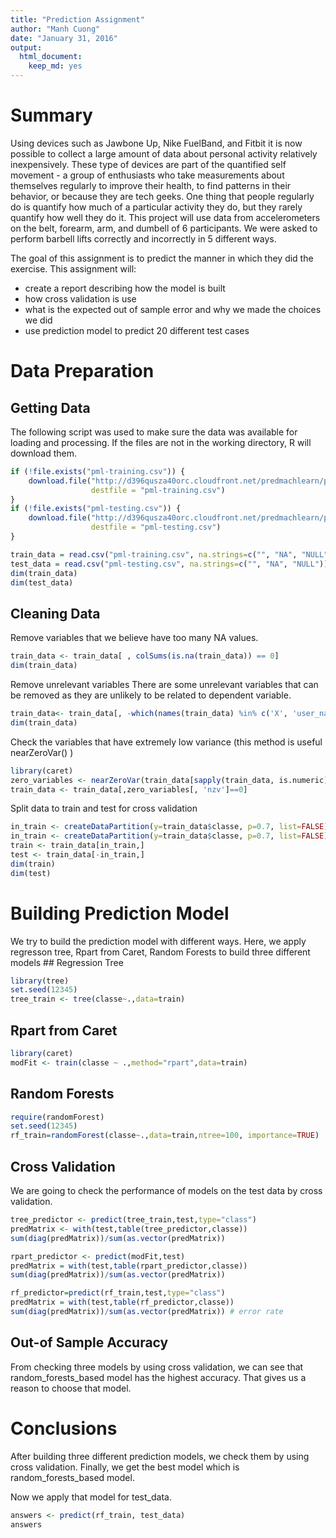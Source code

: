 ```yaml
---
title: "Prediction Assignment"
author: "Manh Cuong"
date: "January 31, 2016"
output: 
  html_document: 
    keep_md: yes
---
```


# Summary
Using devices such as Jawbone Up, Nike FuelBand, and Fitbit it is now possible to collect a large amount of data about personal activity relatively inexpensively. These type of devices are part of the quantified self movement - a group of enthusiasts who take measurements about themselves regularly to improve their health, to find patterns in their behavior, or because they are tech geeks. One thing that people regularly do is quantify how much of a particular activity they do, but they rarely quantify how well they do it. This project will use data from accelerometers on the belt, forearm, arm, and dumbell of 6 participants. We were asked to perform barbell lifts correctly and incorrectly in 5 different ways.

The goal of this assignment is to predict the manner in which they did the exercise. This assignment will:

- create a report describing how the model is built
- how cross validation is use 
- what is the expected out of sample error and why we made the choices we did 
- use prediction model to predict 20 different test cases

# Data Preparation

## Getting Data
The following script was used to make sure the data was available for loading and processing. If the files are not in the working directory, R will download them.

```r
if (!file.exists("pml-training.csv")) {
    download.file("http://d396qusza40orc.cloudfront.net/predmachlearn/pml-training.csv", 
                  destfile = "pml-training.csv")
}
if (!file.exists("pml-testing.csv")) {
    download.file("http://d396qusza40orc.cloudfront.net/predmachlearn/pml-testing.csv", 
                  destfile = "pml-testing.csv")
}

train_data = read.csv("pml-training.csv", na.strings=c("", "NA", "NULL"))
test_data = read.csv("pml-testing.csv", na.strings=c("", "NA", "NULL"))
dim(train_data)
dim(test_data)
```

## Cleaning Data

Remove variables that we believe have too many NA values.
```r
train_data <- train_data[ , colSums(is.na(train_data)) == 0]
dim(train_data)
```

Remove unrelevant variables There are some unrelevant variables that can be removed as they are unlikely to be related to dependent variable.
```r
train_data<- train_data[, -which(names(train_data) %in% c('X', 'user_name', 'raw_timestamp_part_1', 'raw_timestamp_part_2', 'cvtd_timestamp', 'new_window', 'num_window'))]
dim(train_data)
```

Check the variables that have extremely low variance (this method is useful nearZeroVar() )
```r
library(caret)
zero_variables <- nearZeroVar(train_data[sapply(train_data, is.numeric)], saveMetrics = TRUE)
train_data <- train_data[,zero_variables[, 'nzv']==0]
```

Split data to train and test for cross validation
```r
in_train <- createDataPartition(y=train_data$classe, p=0.7, list=FALSE)
in_train <- createDataPartition(y=train_data$classe, p=0.7, list=FALSE)
train <- train_data[in_train,]
test <- train_data[-in_train,]
dim(train)
dim(test)
```

# Building Prediction Model

We try to build the prediction model with different ways. Here, we apply regresson tree, Rpart from Caret, Random Forests to build three different models
## Regression Tree
```r
library(tree)
set.seed(12345)
tree_train <- tree(classe~.,data=train)
```

## Rpart from Caret
```r
library(caret)
modFit <- train(classe ~ .,method="rpart",data=train)
```

## Random Forests
```r
require(randomForest)
set.seed(12345)
rf_train=randomForest(classe~.,data=train,ntree=100, importance=TRUE)
```

## Cross Validation
We are going to check the performance of models on the test data by cross validation.
```r
tree_predictor <- predict(tree_train,test,type="class")
predMatrix <- with(test,table(tree_predictor,classe))
sum(diag(predMatrix))/sum(as.vector(predMatrix))
```

```r
rpart_predictor <- predict(modFit,test)
predMatrix = with(test,table(rpart_predictor,classe))
sum(diag(predMatrix))/sum(as.vector(predMatrix))
```

```r
rf_predictor=predict(rf_train,test,type="class")
predMatrix = with(test,table(rf_predictor,classe))
sum(diag(predMatrix))/sum(as.vector(predMatrix)) # error rate
```

## Out-of Sample Accuracy

From checking three models by using cross validation, we can see that random_forests_based model has the highest accuracy. That gives us a reason to choose that model.

# Conclusions
After building three different prediction models, we check them by using cross validation. Finally, we get the best model which is random_forests_based model.

Now we apply that model for test_data.
```r
answers <- predict(rf_train, test_data)
answers
```